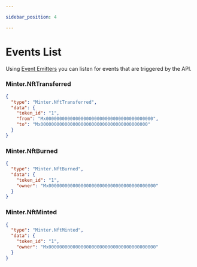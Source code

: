 ```yaml
---

sidebar_position: 4

---
```


# Events List

Using [Event Emitters](/docs/getting-started/event-emitters) you can listen for events that are triggered by the API.

### Minter.NftTransferred

```json
{
  "type": "Minter.NftTransferred",
  "data": {
    "token_id": "1",
    "from": "Mx0000000000000000000000000000000000000000",
    "to": "Mx0000000000000000000000000000000000000000"
  }
}
```

### Minter.NftBurned

```json
{
  "type": "Minter.NftBurned",
  "data": {
    "token_id": "1",
    "owner": "Mx0000000000000000000000000000000000000000"
  }
}
```

### Minter.NftMinted

```json
{
  "type": "Minter.NftMinted",
  "data": {
    "token_id": "1",
    "owner": "Mx0000000000000000000000000000000000000000"
  }
}
```
